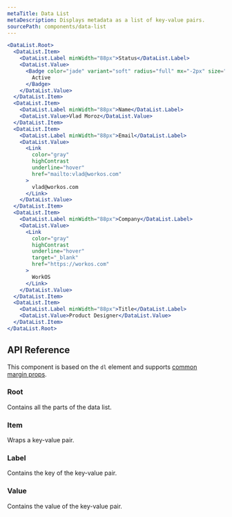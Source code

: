 ```yaml
---
metaTitle: Data List
metaDescription: Displays metadata as a list of key-value pairs.
sourcePath: components/data-list
---
```


```jsx live=true
<DataList.Root>
  <DataList.Item>
    <DataList.Label minWidth="88px">Status</DataList.Label>
    <DataList.Value>
      <Badge color="jade" variant="soft" radius="full" mx="-2px" size="2">
        Active
      </Badge>
    </DataList.Value>
  </DataList.Item>
  <DataList.Item>
    <DataList.Label minWidth="88px">Name</DataList.Label>
    <DataList.Value>Vlad Moroz</DataList.Value>
  </DataList.Item>
  <DataList.Item>
    <DataList.Label minWidth="88px">Email</DataList.Label>
    <DataList.Value>
      <Link
        color="gray"
        highContrast
        underline="hover"
        href="mailto:vlad@workos.com"
      >
        vlad@workos.com
      </Link>
    </DataList.Value>
  </DataList.Item>
  <DataList.Item>
    <DataList.Label minWidth="88px">Company</DataList.Label>
    <DataList.Value>
      <Link
        color="gray"
        highContrast
        underline="hover"
        target="_blank"
        href="https://workos.com"
      >
        WorkOS
      </Link>
    </DataList.Value>
  </DataList.Item>
  <DataList.Item>
    <DataList.Label minWidth="88px">Title</DataList.Label>
    <DataList.Value>Product Designer</DataList.Value>
  </DataList.Item>
</DataList.Root>
```

## API Reference

This component is based on the `dl` element and supports [common margin props](/themes/docs/overview/layout#margin-props).

### Root

Contains all the parts of the data list.

<ThemesPropsTable defs="dataListRootPropDefs" />

### Item

Wraps a key-value pair.

<ThemesPropsTable defs="dataListItemPropDefs" />

### Label

Contains the key of the key-value pair.

<ThemesPropsTable defs="dataListLabelPropDefs" />

### Value

Contains the value of the key-value pair.
